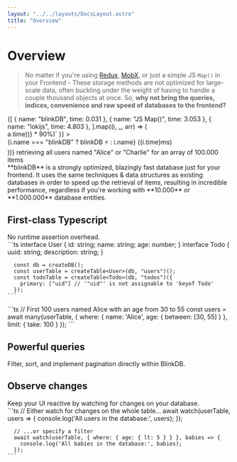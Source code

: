```yaml
---
layout: "../../layouts/DocsLayout.astro"
title: "Overview"
---
```



# Overview

> No matter if you're using [Redux](https://redux.js.org/), [MobX](https://mobx.js.org/README.html), or just a simple JS `Map()` in your Frontend -
> These storage methods are not optimized for large-scale data, often buckling under the weight of having to handle
> a couple thousand objects at once. So, **why not bring the queries, indices, convenience and raw speed of databases to the frontend?**

<div class="my-16">
<div class="py-4">
  {[
    { name: "blinkDB", time: 0.031 },
    { name: "JS Map()", time: 3.053 },
    { name: "lokijs", time: 4.803 },
  ].map((i, _, arr) => (
    <div class="flex items-center gap-2">
      <div
        class="h-4"
        style={{ width: `calc(${i.time / Math.max(...arr.map((a) => a.time))} * 90%)` }}
      >
        <div
          class="rounded-sm h-full bg-blue-400 animate-extendwidth"
          style={{ "animation-duration": `${i.time * 300}ms` }}
        />
      </div>
      <span>
        {i.name === "blinkDB" ? <span class="font-bold">blinkDB ⚡</span> : i.name}
        <span class="text-xs italic">({i.time}ms)</span>
      </span>
    </div>
  ))}
  <span class="text-xs [&>*]:!my-2">
    retrieving all users named "Alice" or "Charlie" for an array of 100.000 items
  </span>
</div>

<span class="[&>*]:!my-2">
**blinkDB** is a strongly optimized, blazingly fast database just for your frontend. It uses the same
techniques & data structures as existing databases in order to speed up the retrieval of items,
resulting in incredible performance, regardless if you're working with **10.000** or **1.000.000** database entities.
</span>

</div>

<div class="space-y-14">
  <div class="flex flex-col md:flex-row md:gap-4">
    <div class="flex-auto basis-1/2">
      <TypescriptIcon class="h-20" />
      <h2 class="!mt-0">First-class Typescript</h2>
      No runtime assertion overhead.
    </div>
    ```ts
      interface User { id: string; name: string; age: number; }
      interface Todo { uuid: string; description: string; }

      const db = createDB();
      const userTable = createTable<User>(db, "users")();
      const todoTable = createTable<Todo>(db, "todos")({
        primary: ["uid"] // '"uid"' is not assignable to 'keyof Todo'
      });
    ```
  </div>

  <div class="flex flex-col-reverse md:flex-row md:gap-4">
    ```ts
      // First 100 users named Alice with an age from 30 to 55
      const users = await many(userTable, {
        where: {
          name: 'Alice',
          age: { between: [30, 55] }
        },
        limit: {
          take: 100
        }
      });
    ```
    <div class="flex-auto basis-1/2">
      <div class="w-20 bg-cyan-300 p-4 rounded-lg"><SearchIcon class="w-full" /></div>
      <h2 class="!mt-0">Powerful queries</h2>
      Filter, sort, and implement pagination directly within BlinkDB.
    </div>
  </div>

  <div class="flex flex-col md:flex-row md:gap-4">
    <div class="flex-auto basis-1/2">
      <div class="w-20 bg-green-300 p-4 rounded-lg"><EyeIcon class="w-full" /></div>
      <h2 class="!mt-0">Observe changes</h2>
      Keep your UI reactive by watching for changes on
      your database.
    </div>
    ```ts
      // Either watch for changes on the whole table...
      await watch(userTable, users => {
        console.log('All users in the database:', users);
      });

      // ...or specify a filter
      await watch(userTable, { where: { age: { lt: 5 } } }, babies => {
        console.log('All babies in the database:', babies);
      });
    ```
  </div>
</div>
